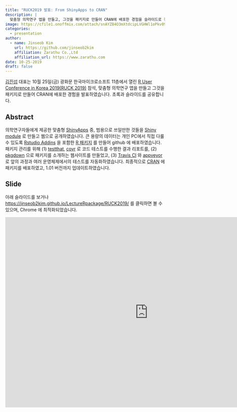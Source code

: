 ```yaml
---
title: "RUCK2019 발표: From ShinyApps to CRAN"
description: |
  맞춤형 의학연구 앱을 만들고, 그것을 패키지로 만들어 CRAN에 배포한 경험을 슬라이드로 정리하였습니다. 본 내용은 R User Conference in Korea 2019(RUCK 2019)에서 발표하였습니다.
image: https://cfile1.onoffmix.com/attach/snAYZB4O3mXtdcipLVGHWl1oPkv096Fy
categories:
  - presentation
author:
  - name: Jinseob Kim
    url: https://github.com/jinseob2kim
    affiliation: Zarathu Co.,Ltd
    affiliation_url: https://www.zarathu.com
date: 10-25-2019
draft: false
---
```




[김진섭](https://github.com/jinseob2kim) 대표는 10월 25일(금) 광화문 한국마이크로소프트 11층에서 열린 [R User Conference in Korea 2019(RUCK 2019)](http://ruck2019.r-kor.org/speakers/zarathu/) 참석, 맞춤형 의학연구 앱을 만들고 그것을 패키지로 만들어 CRAN에 배포한 경험을 발표하였습니다. 초록과 슬라이드를 공유합니다. 

## Abstract

의학연구자들에게 제공한 맞춤형 [ShinyApps](https://shiny.rstudio.com/) 중, 범용으로 쓰일만한 것들을 [Shiny module](https://shiny.rstudio.com/articles/modules.html) 로 만들고 웹으로 공개하였습니다.
큰 용량의 데이터는 개인 PC에서 직접 다룰 수 있도록 [Rstudio Addins](https://rstudio.github.io/rstudioaddins/) 을 포함한 [R 패키지](https://github.com/jinseob2kim/jsmodule) 를 만들어 github 에 배포하였습니다.
패키지 관리를 위해 (1) [testthat](https://testthat.r-lib.org/), [covr](https://github.com/r-lib/covr) 로 코드 테스트를 수행한 결과 리포트를, (2) [pkgdown](https://pkgdown.r-lib.org/) 으로 패키지를 소개하는 웹사이트를 만들었고, (3) [Travis CI](https://travis-ci.org/) 와 [appveyor](https://www.appveyor.com/) 로 앞의 과정과 여러 운영체제에서의 테스트를 자동화하였습니다.
최종적으로 [CRAN](https://cran.r-project.org/package=jsmodule) 에 패키지를 배포하였고, 1.01 버전까지 업데이트하였습니다.



## Slide

아래 슬라이드를 보거나 [https://jinseob2kim.github.io/LectureRpackage/RUCK2019/](https://jinseob2kim.github.io/LectureRpackage/RUCK2019/) 를 클릭하면 볼 수 있으며, Chrome 에 최적화되었습니다. 

<iframe src="https://jinseob2kim.github.io/LectureRpackage/RUCK2019/" width="900" height="600" style="border: none;"></iframe>

